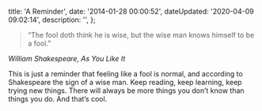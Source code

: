 

  title: 'A Reminder',
  date: '2014-01-28 00:00:52',
  dateUpdated: '2020-04-09 09:02:14',
  description: '',
};

> “The fool doth think he is wise, but the wise man knows himself to be a fool.”

_William Shakespeare, As You Like It_

This is just a reminder that feeling like a fool is normal, and according to Shakespeare the sign of a wise man. Keep reading, keep learning, keep trying new things. There will always be more things you don’t know than things you do. And that’s cool.
